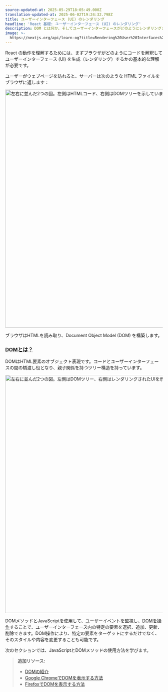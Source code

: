 ```yaml
---
source-updated-at: 2025-05-29T18:05:49.000Z
translation-updated-at: 2025-06-02T19:24:32.798Z
title: ユーザーインターフェース (UI) のレンダリング
headline: 'React 基礎: ユーザーインターフェース (UI) のレンダリング'
description: DOM とは何か、そしてユーザーインターフェースがどのようにレンダリングされるかを学びます。
image: >-
  https://nextjs.org/api/learn-og?title=Rendering%20User%20Interfaces%20(UI)&amp;chapter=2
---
```


React の動作を理解するためには、まずブラウザがどのようにコードを解釈してユーザーインターフェース (UI) を生成（レンダリング）するかの基本的な理解が必要です。

ユーザーがウェブページを訪れると、サーバーは次のような HTML ファイルをブラウザに返します：

<Image
  alt="左右に並んだ2つの図。左側はHTMLコード、右側はDOMツリーを示しています。"
  srcLight="https://h8DxKfmAPhn8O0p3.public.blob.vercel-storage.com/learn/light/learn-html-and-dom.png"
  srcDark="https://h8DxKfmAPhn8O0p3.public.blob.vercel-storage.com/learn/dark/learn-html-and-dom.png"
  width="1600"
  height="759"
/>

ブラウザはHTMLを読み取り、Document Object Model (DOM) を構築します。

### [DOMとは？](#what-is-the-dom)

DOMはHTML要素のオブジェクト表現です。コードとユーザーインターフェースの間の橋渡し役となり、親子関係を持つツリー構造を持っています。

<Image
  alt="左右に並んだ2つの図。左側はDOMツリー、右側はレンダリングされたUIを示しています。"
  srcLight="https://h8DxKfmAPhn8O0p3.public.blob.vercel-storage.com/learn/light/learn-dom-and-ui.png"
  srcDark="https://h8DxKfmAPhn8O0p3.public.blob.vercel-storage.com/learn/dark/learn-dom-and-ui.png"
  width="1600"
  height="759"
/>

DOMメソッドとJavaScriptを使用して、ユーザーイベントを監視し、[DOMを操作](https://developer.mozilla.org/docs/Learn/JavaScript/Client-side_web_APIs/Manipulating_documents)することで、ユーザーインターフェース内の特定の要素を選択、追加、更新、削除できます。DOM操作により、特定の要素をターゲットにするだけでなく、そのスタイルや内容を変更することも可能です。

次のセクションでは、JavaScriptとDOMメソッドの使用方法を学びます。

> **追加リソース:**
> 
> *   [DOMの紹介](https://developer.mozilla.org/docs/Web/API/Document_Object_Model/Introduction)
> *   [Google ChromeでDOMを表示する方法](https://developer.chrome.com/docs/devtools/dom/)
> *   [FirefoxでDOMを表示する方法](https://firefox-source-docs.mozilla.org/devtools-user/debugger/how_to/highlight_and_inspect_dom_nodes/index.html)